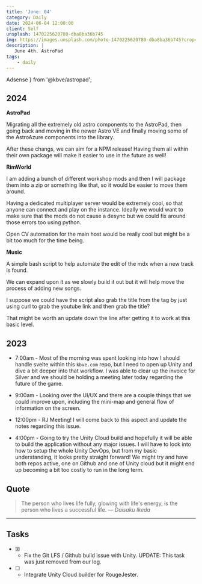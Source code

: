 ```yaml
---
title: 'June: 04'
category: Daily
date: 2024-06-04 12:00:00
client: Self
unsplash: 1470225620780-dba8ba36b745
img: https://images.unsplash.com/photo-1470225620780-dba8ba36b745?crop=entropy&cs=srgb&fm=jpg&ixid=MnwzNjM5Nzd8MHwxfHJhbmRvbXx8fHx8fHx8fDE2ODE3NDg2ODY&ixlib=rb-4.0.3&q=85
description: |
   June 4th. AstroPad
tags:
    - daily
---
```



  Adsense
} from '@kbve/astropad';


## 2024

**AstroPad**

Migrating all the extremely old astro components to the AstroPad, then going back and moving in the newer Astro VE and finally moving some of the AstroAzure components into the library.

After these changs, we can aim for a NPM release! Having them all within their own package will make it easier to use in the future as well!

**RimWorld**

I am adding a bunch of different workshop mods and then I will package them into a zip or something like that, so it would be easier to move them around.

Having a dedicated multiplayer server would be extremely cool, so that anyone can connect and play on the instance. Ideally we would want to make sure that the mods do not cause a desync but we could fix around those errors too using python.

Open CV automation for the main host would be really cool but might be a bit too much for the time being.

**Music**

A simple bash script to help automate the edit of the mdx when a new track is found.

We can expand upon it as we slowly build it out but it will help move the process of adding new songs.

I suppose we could have the script also grab the title from the tag by just using curl to grab the youtube link and then grab the title?

That might be worth an update down the line after getting it to work at this basic level.

<Adsense />

## 2023

- 7:00am - Most of the morning was spent looking into how I should handle svelte within this `kbve.com` repo, but I need to open up Unity and dive a bit deeper into that workflow.
I was able to clear up the invoice for Silver and we should be holding a meeting later today regarding the future of the game.

- 9:00am - Looking over the UI/UX and there are a couple things that we could improve upon, including the mini-map and general flow of information on the screen.

- 12:00pm - RJ Meeting! I will come back to this aspect and update the notes regarding this issue.

- 4:00pm - Going to try the Unity Cloud build and hopefully it will be able to build the application without any major issues.
I will have to look into how to setup the whole Unity DevOps, but from my basic understanding, it looks pretty straight forward!
We might try and have both repos active, one on Github and one of Unity cloud but it might end up becoming a bit too costly to run in the long term.

## Quote

> The person who lives life fully, glowing with life's energy, is the person who lives a successful life.
> — <cite>Daisaku Ikeda</cite>

---

## Tasks

- [X] - Fix the Git LFS / Github build issue with Unity. UPDATE: This task was just removed from our log.
- [ ] - Integrate Unity Cloud builder for RougeJester.

